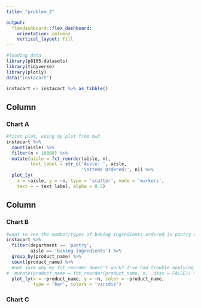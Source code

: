 ```yaml
---
title: "problem_2"

output:
  flexdashboard::flex_dashboard:
    orientation: columns
    vertical_layout: fill
---
```


```r
#loading data
library(p8105.datasets)
library(tidyverse)
library(plotly)
data("instacart")

instacart <- instacart %>% as_tibble()
```


Column {data-width=650}
-----------------------------------------------------------------------

### Chart A
    
```r
#first plot, using my plot from hw3
instacart %>%
  count(aisle) %>%
  filter(n > 10000) %>%
  mutate(aisle = fct_reorder(aisle, n),
         text_label = str_c('Aisle: ', aisle,
                            '\nItems Ordered:', n)) %>%
  plot_ly(
    x = ~aisle, y = ~n, type = 'scatter', mode = 'markers',
    text = ~ text_label, alpha = 0.5)
```


Column {data-width=350}
-----------------------------------------------------------------------

### Chart B

```r
#want to see the number/types of baking ingredients ordered in pantry department
instacart %>%
  filter(department == 'pantry',
         aisle == 'baking ingredients') %>%
  group_by(product_name) %>%
  count(product_name) %>%
  #not sure why my fct_reorder doesn't work? I've had trouble applying it to other assignments too.
#  mutate(product_name = fct_reorder(product_name, n, .desc = FALSE)) %>%
  plot_ly(x = ~product_name, y = ~n, color = ~product_name,
          type = 'bar', colors = 'viridis')
```

### Chart C

```r

```


